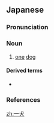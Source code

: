 ==Japanese==
{{ja-kanjitab|いち|k1=いっ|けん|yomi=o}}

===Pronunciation===
{{ja-pron|yomi=o|いっけん|acc=0|acc_ref=DJR}}

===Noun===
{{ja-noun|いっけん}}

# [[one]] [[dog]]

====Derived terms====
* {{ja-r|一犬虚に吠ゆれば万犬実を伝う|いっけん きょ に ほゆれば ばんけん じつ を つたう}}

===References===
<references/>

[[zh:一犬]]